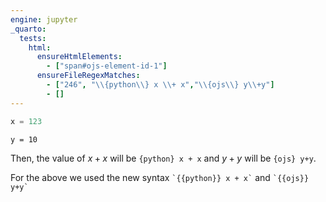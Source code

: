 ```yaml
---
engine: jupyter
_quarto:
  tests:
    html:
      ensureHtmlElements:
        - ["span#ojs-element-id-1"]
      ensureFileRegexMatches:
        - ["246", "\\{python\\} x \\+ x","\\{ojs\\} y\\+y"]
        - []
---
```


```python
x = 123
```

```ojs
y = 10
```

Then, the value of $x + x$ will be `{python} x + x` and $y + y$ will be `{ojs} y+y`.

For the above we used the new syntax `` `{{python}} x + x` `` and `` `{{ojs}} y+y` ``


